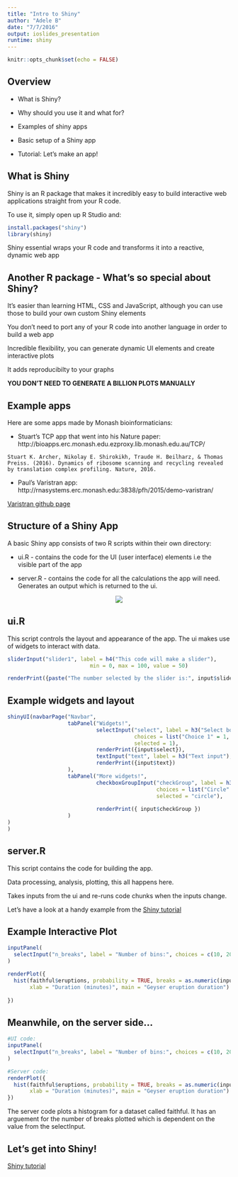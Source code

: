 ```yaml
---
title: "Intro to Shiny"
author: "Adele B"
date: "7/7/2016"
output: ioslides_presentation
runtime: shiny
---
```


```r
knitr::opts_chunk$set(echo = FALSE)
```

## Overview

* What is Shiny?

* Why should you use it and what for?

* Examples of shiny apps

* Basic setup of a Shiny app

* Tutorial: Let's make an app!

## What is Shiny

Shiny is an R package that makes it incredibly easy to build interactive web applications straight from your R code.

To use it, simply open up R Studio and:

```r
install.packages("shiny")
library(shiny)
```
Shiny essential wraps your R code and transforms it into a reactive, dynamic web app

## Another R package - What's so special about Shiny?

It's easier than learning HTML, CSS and JavaScript, although you can use those to build your own custom Shiny elements

You don't need to port any of your R code into another language in order to build a web app

Incredible flexibility, you can generate dynamic UI elements and create interactive plots

It adds reproducibilty to your graphs

**YOU DON'T NEED TO GENERATE A BILLION PLOTS MANUALLY** 

## Example apps

Here are some apps made by Monash bioinformaticians:

* Stuart's TCP app that went into his Nature paper: http://bioapps.erc.monash.edu.ezproxy.lib.monash.edu.au/TCP/

`Stuart K. Archer, Nikolay E. Shirokikh, Traude H. Beilharz, & Thomas Preiss. (2016). Dynamics of ribosome scanning and recycling revealed by translation complex profiling. Nature, 2016.`

* Paul's Varistran app: http://rnasystems.erc.monash.edu:3838/pfh/2015/demo-varistran/

[Varistran github page](https://github.com/MonashBioinformaticsPlatform/varistran)

## Structure of a Shiny App

A basic Shiny app consists of two R scripts within their own directory:

* ui.R - contains the code for the UI (user interface) elements i.e the visible part of the app 

* server.R - contains the code for all the calculations the app will need. Generates an output which is returned to the ui.

<center>![](shiny_structure.png)</center>

## ui.R

This script controls the layout and appearance of the app. The ui makes use of widgets to interact with data.

```r
sliderInput("slider1", label = h4("This code will make a slider"),
                          min = 0, max = 100, value = 50)
```
```r
renderPrint({paste("The number selected by the slider is:", input$slider1)})
```



## Example widgets and layout

```r
shinyUI(navbarPage("Navbar",
                   tabPanel("Widgets!",
                            selectInput("select", label = h3("Select box"), 
                                        choices = list("Choice 1" = 1, "Choice 2" = 2, "Choice 3" = 3), 
                                        selected = 1),
                            renderPrint({input$select}),
                            textInput("text", label = h3("Text input"), value = "Enter text..."),
                            renderPrint({input$text})
                   ),
                   tabPanel("More widgets!",
                            checkboxGroupInput("checkGroup", label = h3("Checkbox group"), 
                                               choices = list("Circle" = "circle", "Square" = "square", "Triangle" = "triangle"),
                                               selected = "circle"),
                            
                            renderPrint({ input$checkGroup })
                   )
)
)

```

## server.R

This script contains the code for building the app. 

Data processing, analysis, plotting, this all happens here.

Takes inputs from the ui and re-runs code chunks when the inputs change.

Let's have a look at a handy example from the [Shiny tutorial](http://shiny.rstudio.com/tutorial/lesson1/)

## Example Interactive Plot

```r
inputPanel(
  selectInput("n_breaks", label = "Number of bins:", choices = c(10, 20, 30, 50), selected = 20)#,
)

renderPlot({
  hist(faithful$eruptions, probability = TRUE, breaks = as.numeric(input$n_breaks),
       xlab = "Duration (minutes)", main = "Geyser eruption duration")
  
})
```

## Meanwhile, on the server side...

```r
#UI code:
inputPanel(
  selectInput("n_breaks", label = "Number of bins:", choices = c(10, 20, 30, 50), selected = 20)
)

#Server code:
renderPlot({
  hist(faithful$eruptions, probability = TRUE, breaks = as.numeric(input$n_breaks),
       xlab = "Duration (minutes)", main = "Geyser eruption duration")
})
```
The server code plots a histogram for a dataset called faithful. It has an arguement for the number of breaks plotted which is dependent on the value from the selectInput.


## Let's get into Shiny!

[Shiny tutorial](http://biotraining.erc.monash.edu:3838/tutorial/)
